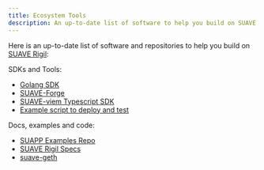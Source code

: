 ```yaml
---
title: Ecosystem Tools
description: An up-to-date list of software to help you build on SUAVE
---
```


Here is an up-to-date list of software and repositories to help you build on [SUAVE Rigil](/technical/specs/rigil):

SDKs and Tools:

- [Golang SDK](/how-to/interact-with-suave/golang-sdk)
- [SUAVE-Forge](/how-to/interact-with-suave/forge)
- [SUAVE-viem Typescript SDK](/how-to/interact-with-suave/typescript-sdk)
- [Example script to deploy and test](/how-to/interact-with-suave/deploy-and-test-example-suapp)

Docs, examples and code:
- [SUAPP Examples Repo](https://github.com/flashbots/suapp-examples)
- [SUAVE Rigil Specs](/technical/specs/rigil)
- [suave-geth](https://github.com/flashbots/suave-geth)
